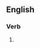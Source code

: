 ==English==

===Verb===
{{head|en|present participle}}

# {{present participle of|invoice|lang=en|nocat=1}}